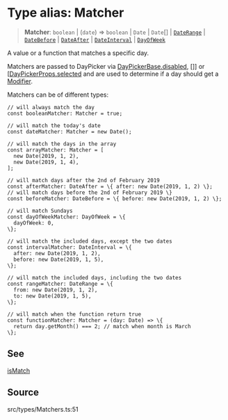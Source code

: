 # Type alias: Matcher

> **Matcher**: `boolean` \| (`date`) => `boolean` \| `Date` \| `Date`[] \| [`DateRange`](/api/latest/type-aliases/DateRange.mdx) \| [`DateBefore`](/api/latest/type-aliases/DateBefore.mdx) \| [`DateAfter`](/api/latest/type-aliases/DateAfter.mdx) \| [`DateInterval`](/api/latest/type-aliases/DateInterval.mdx) \| [`DayOfWeek`](/api/latest/type-aliases/DayOfWeek.mdx)

A value or a function that matches a specific day.

Matchers are passed to DayPicker via [DayPickerBase.disabled](/api/latest/interfaces/DayPickerBase.mdx),
[]] or [[DayPickerProps.selected](/api/latest/interfaces/DayPickerBase.mdx) and are used to
determine if a day should get a [Modifier](/api/latest/type-aliases/Modifier.mdx).

Matchers can be of different types:

    // will always match the day
    const booleanMatcher: Matcher = true;

    // will match the today's date
    const dateMatcher: Matcher = new Date();

    // will match the days in the array
    const arrayMatcher: Matcher = [
      new Date(2019, 1, 2),
      new Date(2019, 1, 4),
    ];

    // will match days after the 2nd of February 2019
    const afterMatcher: DateAfter = \{ after: new Date(2019, 1, 2) \};
    // will match days before the 2nd of February 2019 \}
    const beforeMatcher: DateBefore = \{ before: new Date(2019, 1, 2) \};

    // will match Sundays
    const dayOfWeekMatcher: DayOfWeek = \{
      dayOfWeek: 0,
    \};

    // will match the included days, except the two dates
    const intervalMatcher: DateInterval = \{
      after: new Date(2019, 1, 2),
      before: new Date(2019, 1, 5),
    \};

    // will match the included days, including the two dates
    const rangeMatcher: DateRange = \{
      from: new Date(2019, 1, 2),
      to: new Date(2019, 1, 5),
    \};

    // will match when the function return true
    const functionMatcher: Matcher = (day: Date) => \{
      return day.getMonth() === 2; // match when month is March
    \};

## See

[isMatch](/api/latest/functions/isMatch.mdx)

## Source

src/types/Matchers.ts:51
